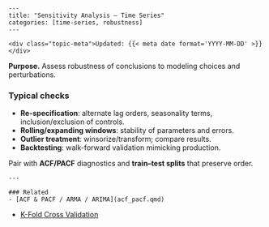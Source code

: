    ---
    title: "Sensitivity Analysis — Time Series"
    categories: [time-series, robustness]
    ---

    <div class="topic-meta">Updated: {{< meta date format='YYYY-MM-DD' >}}</div>


**Purpose.** Assess robustness of conclusions to modeling choices and perturbations.

### Typical checks
- **Re-specification**: alternate lag orders, seasonality terms, inclusion/exclusion of controls.
- **Rolling/expanding windows**: stability of parameters and errors.
- **Outlier treatment**: winsorize/transform; compare results.
- **Backtesting**: walk-forward validation mimicking production.

Pair with **ACF/PACF** diagnostics and **train–test splits** that preserve order.


    ---

    ### Related
    - [ACF & PACF / ARMA / ARIMA](acf_pacf.qmd)
- [K-Fold Cross Validation](kfold_cv.qmd)
